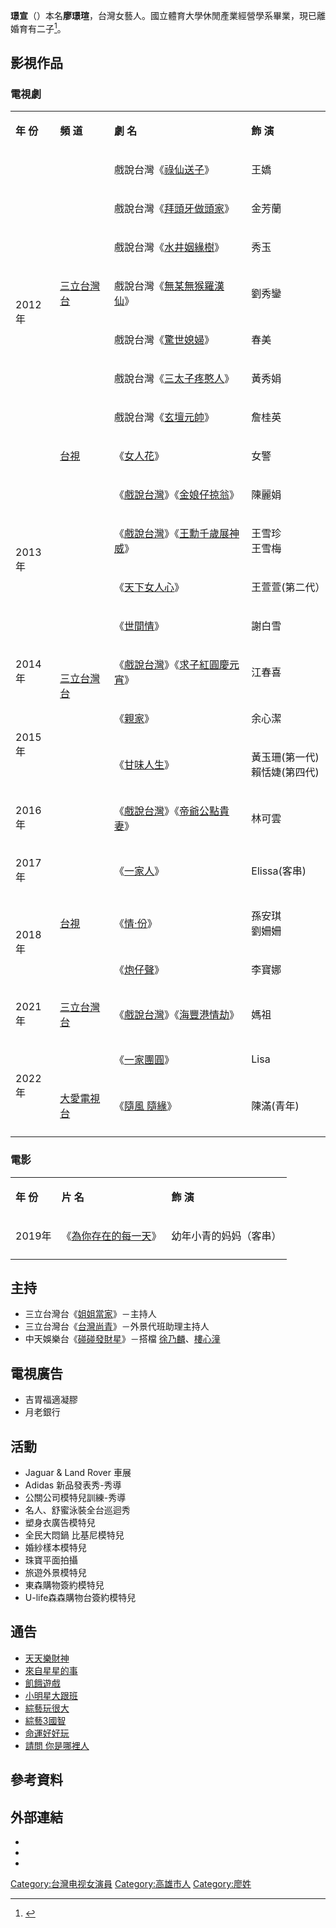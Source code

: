 {{藝人
| 姓名 = 璟宣
| 類型 = 女藝人
| 圖片 = 
| 圖片簡介 = 
| 本名 = 廖璟瑄
| 教育程度 = 國立體育大學休閒產業經營學系 
| 英文名 = Elissa
| 暱稱 = 白雪小公主、雪寶<ref>{{cite news|url=https://www.facebook.com/beautystarelissa/posts/3218232208282153/|title=有網友問我：你是不是有演戲？叫雪寶？ |language=zh-tw|author=璟宣|publisher=璟宣 Elissa FB|date=2020-11-30|accessdate=2020-11-30}}</ref>
| 出生日期 = {{birth date and age|1986|9|9}}<ref>{{Cite news |url=Https://www.chinatimes.com/realtimenews/20200304000047-260404 |title=《炮仔聲》璟宣離婚8年強忍單親媽媽苦！13、12歲兩帥兒曝光 |author=林淑娟 |work=中時新聞網 |date=2020-03-04|accessdate=2022-04-26}}</ref>
| 出生地點 = {{TWN}}[[高雄市|高雄市]]
| 國籍 = {{ROC}}
| 職業 = [[模特兒|模特兒]]、[[演員|演員]]、[[主持人|主持人]]
| 語言 = [[中華民國國語|華語]]、[[臺灣話|台語]]、[[英語|英語]]
| 代表作品 =[[世間情|世間情]]<br>[[甘味人生|甘味人生]]<br>[[炮仔聲_(台灣電視劇)|炮仔聲]]
| 活躍年代 = 2012年至今
| 經紀公司 = [[三立藝能|三立藝能]]
| 配偶 = 已離婚
| 兒女 = 2子<ref>{{cite news|url=https://stars.udn.com/star/story/10091/4786440|title=「炮仔聲」璟宣32E隱乳見客！當媽後胸變軟倒立練腹肌|language=zh-tw|author=杜沛學|publisher=聯合新聞網|date=2020-08-16|accessdate=2020-08-19|archive-date=2021-02-19|archive-url=https://web.archive.org/web/20210219111919/https://stars.udn.com/star/story/10091/4786440|dead-url=no}}</ref>
}}
'''璟宣'''（{{bd|1986年|9月9日}}）本名'''廖璟瑄'''，台灣女藝人。國立體育大學休閒產業經營學系畢業，現已離婚育有二子<ref>{{cite news|url=https://star.setn.com/news/758064|title=22歲未婚懷孕！《炮仔聲》璟宣離婚7年　前夫身分首曝光|language=zh-tw|author=李嘉翎|publisher=聯合新聞網|date=2020-06-08|accessdate=2020-12-08|archive-date=2020-12-05|archive-url=https://web.archive.org/web/20201205154813/https://star.setn.com/news/758064|dead-url=no}}</ref>。

==影視作品==
===電視劇===
{| class="wikitable"
|- bgcolor="#BABEFF" align="center"
|'''年 份'''||'''頻 道'''||'''劇 名'''||'''飾 演'''
|-
|rowspan="8"|2012年||rowspan=7|[[三立台灣台|三立台灣台]]||戲說台灣《[[祿仙送子|祿仙送子]]》||王嬌
|-
|戲說台灣《[[拜頭牙做頭家|拜頭牙做頭家]]》||金芳蘭
|-
|戲說台灣《[[水井姻緣樹|水井姻緣樹]]》||秀玉
|-
|戲說台灣《[[無某無猴羅漢仙|無某無猴羅漢仙]]》||劉秀鑾
|-
|戲說台灣《[[驚世媳婦|驚世媳婦]]》||春美
|-
|戲說台灣《[[三太子疼憨人|三太子疼憨人]]》||黃秀娟
|-
|戲說台灣《[[玄壇元帥|玄壇元帥]]》|| 詹桂英
|-
|[[台視|台視]]||《[[女人花_(2012年電視劇)|女人花]]》|| 女警
|-
|rowspan="4"|2013年||rowspan=9|[[三立台灣台|三立台灣台]]||《[[戲說台灣|戲說台灣]]》《[[金娘仔掠翁|金娘仔掠翁]]》|| 陳麗娟
|-
|《[[戲說台灣|戲說台灣]]》《[[王勳千歲展神威|王勳千歲展神威]]》||王雪珍<br>王雪梅
|-
|《[[天下女人心|天下女人心]]》||王萱萱(第二代）
|-
|《[[世間情|世間情]]》||謝白雪
|-
|2014年||《[[戲說台灣|戲說台灣]]》《[[求子紅圓慶元宵|求子紅圓慶元宵]]》||江春喜
|-
|rowspan=2|2015年||《[[親家_(電視劇)|親家]]》||余心潔
|-
|《[[甘味人生|甘味人生]]》||黃玉珊(第一代)<br>賴恬婕(第四代)
|-
|2016年||《[[戲說台灣|戲說台灣]]》《[[帝爺公點貴妻|帝爺公點貴妻]]》||林可雲
|-
|2017年||《[[一家人|一家人]]》||Elissa(客串)
|-
|rowspan="2"|2018年||[[台視|台視]]||《[[情·份|情·份]]》||孫安琪<br>劉姍姍
|-
|rowspan="3"|[[三立台灣台|三立台灣台]]||《[[炮仔聲_(台灣電視劇)|炮仔聲]]》||李寶娜
|-
|2021年||《[[戲說台灣|戲說台灣]]》《[[海豐港情劫|海豐港情劫]]》||媽祖
|-
|rowspan=2|2022年||《[[一家團圓|一家團圓]]》||Lisa
|-
|[[大愛電視台|大愛電視台]]||《[[隨風_隨緣|隨風 隨緣]]》||陳滿(青年) 
|-
|}

===電影===
{| class="wikitable"
|- bgcolor="#BABEFF" align="center"
|'''年 份'''||'''片 名'''||'''飾 演'''
|-
|2019年||《[[為你存在的每一天|為你存在的每一天]]》||幼年小青的妈妈（客串）
|-
|}

==主持==
*三立台灣台《[[姐姐當家|姐姐當家]]》－主持人
*三立台灣台《[[台灣尚青|台灣尚青]]》－外景代班助理主持人
*中天娛樂台《[[碰碰發財星|碰碰發財星]]》－搭檔 [[徐乃麟|徐乃麟]]、[[樓心潼|樓心潼]]

==電視廣告==
* 吉胃福適凝膠
* 月老銀行

==活動==
* Jaguar & Land Rover 車展
* Adidas 新品發表秀-秀導
* 公關公司模特兒訓練-秀導
* 名人、舒蜜泳裝全台巡迴秀
* 塑身衣廣告模特兒
* 全民大悶鍋 比基尼模特兒
* 婚紗樣本模特兒
* 珠寶平面拍攝
* 旅遊外景模特兒
* 東森購物簽約模特兒 
* U-life森森購物台簽約模特兒

==通告==
* [[天天樂財神|天天樂財神]]
* [[來自星星的事|來自星星的事]]
* [[飢餓遊戲_(電視節目)|飢餓遊戲]]
* [[小明星大跟班|小明星大跟班]]
* [[綜藝玩很大|綜藝玩很大]]
* [[綜藝3國智|綜藝3國智]]
* [[命運好好玩_(電視節目)|命運好好玩]]
* [[請問_你是哪裡人|請問 你是哪裡人]]

== 參考資料 ==
{{reflist}}

== 外部連結 ==
*{{facebook|beautystarelissa|璟宣 Elissa}}
*{{instagram|elissa_xuan|璟宣 Elissa}}
*{{weibo|elissa0909}}

[[Category:台灣电视女演員|Category:台灣电视女演員]]
[[Category:高雄市人|Category:高雄市人]]
[[Category:廖姓|Category:廖姓]]